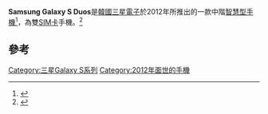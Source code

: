 {{Infobox Mobile phone
| name          = Samsung Galaxy S Duos
| image         =Samsung_Galaxy_S_Duos_logo.svg
| imagesize     =
| manufacturer  = [[三星電子|三星電子]]
| series        = [[Samsung_Galaxy|Galaxy]]
| carrier       =
| networks      = [[GSM|GSM]]/[[GPRS|GPRS]]/[[EDGE|EDGE]] <br /> 850/900/1800/1900 MHz <br /> [[UMTS|UMTS]]/[[HSDPA|HSDPA]]
| released      = {{Start date and age|2012|09}} <!-- if found add parameter |DD to template, and Country after template -->
| price         = <!-- Full price at initial release excluding carrier subsidies, rebates or any discounts -->
| available     = <!-- Country --> {{Start date|2012|09}} <!-- (Carrier) --> <!-- If found, add parameter |DD to template -->
| discontinued  = <!-- {{End date|201?|MM|DD}} -->
| predecessor   = [[Samsung_Galaxy_Ace_2|Samsung Galaxy Ace 2]]
| successor     =
| related       = [[Samsung_Galaxy_S_III|Samsung Galaxy S III]]
| form          =
| size          = H: {{convert|121.5|mm|in|abbr=on}}<br />W: {{convert|63.1|mm|in|abbr=on}}<br />D: {{convert|10.5|mm|in|abbr=on}}
| weight        = {{convert|120|g|oz|abbr=on}}
| os            = [[Android|Android 4.0.4]]
| cpu           = MSM7227 Cortex-A5 1 GHz
| gpu           = [[Adreno|Adreno]] 200
| memory        = 768 MB
| storage       = 4 GB
| memory_card   = [[microSD|microSD]]
| battery       = 內置可充電鋰離子電池（1,500 mAh）(可更換)。
| input         = [[多點觸控|多點觸控]][[电容式感应|電容]][[觸控式螢幕|觸控式螢幕]] <br /> [[加速計|加速計]] <br /> [[數字羅盤|數字羅盤]]
| display       = 480 × 800 px 16M color
| camera        = 5 MP
| media_formats = 音頻：MP3, AAC, AAC+, eAAC+, Ogg Vorbis <br /> 視頻：MP4, H.264, H.263
| ringtone      = MP3, WAV, vibrate
| connectivity  = [[Wi-Fi|Wi-Fi]] 802.11 b/g/n <br /> [[Bluetooth_3.0|Bluetooth 3.0]]與[[A2DP|A2DP]] <br /> [[A-GPS|A-GPS]] <br /> Micro-[[USB_2.0|USB 2.0]] <br /> 3.5毫米TRS接口 <br /> [[FM收音機|FM收音機]]與[[RDS|RDS]]
| sar           =
| hac           =
| references    =
}}
'''Samsung Galaxy S Duos'''是[[韓國|韓國]][[三星電子|三星電子]]於2012年所推出的一款中階[[智慧型手機|智慧型手機]]<ref>{{Cite news |url=http://hn.cnr.cn/hngbqg/201211/t20121129_511445973.shtml |title=女生更喜欢 三星S7562秦皇岛售1680元_中国广播网 |accessdate=2021-12-30 |archive-date=2021-12-30 |archive-url=https://web.archive.org/web/20211230072437/http://hn.cnr.cn/hngbqg/201211/t20121129_511445973.shtml }}</ref>，為雙[[SIM卡|SIM卡]]手機。<ref>{{Cite news |url=https://tech.huanqiu.com/article/9CaKrnJHYwI |title=中国低价手机引发印度购买热潮 力压苹果和谷歌 |accessdate=2021-12-30 |archive-date=2021-12-30 |archive-url=https://web.archive.org/web/20211230072455/https://tech.huanqiu.com/article/9CaKrnJHYwI }}</ref>

== 參考 ==
{{reflist}}

{{Galaxy S}}
{{科技小作品}}
{{韓國小作品}}

[[Category:三星Galaxy_S系列|Category:三星Galaxy S系列]]
[[Category:2012年面世的手機|Category:2012年面世的手機]]